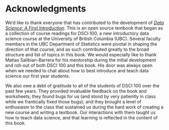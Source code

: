 # Acknowledgments {-}

We'd like to thank everyone that has contributed to the development of 
[*Data Science: A First Introduction*](https://ubc-dsci.github.io/introduction-to-datascience/). 
This is an open source textbook that began as a collection of course readings
for DSCI 100, a new introductory data science course 
at the University of British Columbia (UBC).
Several faculty members in the UBC Department of Statistics 
were pivotal in shaping the direction of that course, 
and as such contributed greatly to the broad structure and 
list of topics in this book. We would especially like to thank Matías
Salibían-Barrera for his mentorship during the initial development and roll-out
of both DSCI 100 and this book. His door was always open when
we needed to chat about how to
best introduce and teach data science our first year students.

We also owe a debt of gratitude to all of the students of DSCI 100 over the past
few years. They provided invaluable feedback on the book and worksheets; 
they found bugs for us (and stood by very patiently in class while 
we frantically fixed those bugs); and they brought a level of enthusiasm to the class
that sustained us during the hard work of creating a new course and writing a textbook.
Our interactions with them taught us how to teach data science, and that learning
is reflected in the content of this book. 
